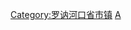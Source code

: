 {{Commons category|Aix-en-Provence}}
{{Catmore}}

{{DEFAULTSORT:Aix-en-Provence}}
[[Category:罗讷河口省市镇|Category:罗讷河口省市镇]]
[[Category:法国副省会城市|A]]